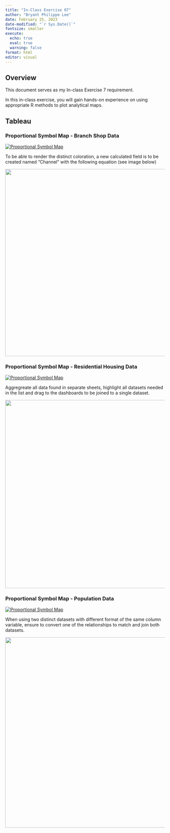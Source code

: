 ```yaml
---
title: "In-Class Exercise 07"
author: "Bryant Philippe Lee"
date: February 25, 2023
date-modified: "`r Sys.Date()`"
fontsize: smaller
execute: 
  echo: true
  eval: true
  warning: false
format: html
editor: visual
---
```


## Overview

This document serves as my In-class Exercise 7 requirement.

In this in-class exercise, you will gain hands-on experience on using appropriate R methods to plot analytical maps.

## Tableau

### Proportional Symbol Map - Branch Shop Data

```{=html}
<div class='tableauPlaceholder' id='viz1677308606710' style='position: relative'><noscript><a href='#'><img alt='Proportional Symbol Map ' src='https:&#47;&#47;public.tableau.com&#47;static&#47;images&#47;Ge&#47;GeospacialSymbolMaps&#47;PropSymbolMap&#47;1_rss.png' style='border: none' /></a></noscript><object class='tableauViz'  style='display:none;'><param name='host_url' value='https%3A%2F%2Fpublic.tableau.com%2F' /> <param name='embed_code_version' value='3' /> <param name='site_root' value='' /><param name='name' value='GeospacialSymbolMaps&#47;PropSymbolMap' /><param name='tabs' value='no' /><param name='toolbar' value='yes' /><param name='static_image' value='https:&#47;&#47;public.tableau.com&#47;static&#47;images&#47;Ge&#47;GeospacialSymbolMaps&#47;PropSymbolMap&#47;1.png' /> <param name='animate_transition' value='yes' /><param name='display_static_image' value='yes' /><param name='display_spinner' value='yes' /><param name='display_overlay' value='yes' /><param name='display_count' value='yes' /><param name='language' value='en-US' /><param name='filter' value='publish=yes' /></object></div>                <script type='text/javascript'>                    var divElement = document.getElementById('viz1677308606710');                    var vizElement = divElement.getElementsByTagName('object')[0];                    vizElement.style.width='100%';vizElement.style.height=(divElement.offsetWidth*0.75)+'px';                    var scriptElement = document.createElement('script');                    scriptElement.src = 'https://public.tableau.com/javascripts/api/viz_v1.js';                    vizElement.parentNode.insertBefore(scriptElement, vizElement);                </script>
```
To be able to render the distinct coloration, a new calculated field is to be created named "Channel" with the following equation (see image below)

![](images/image-1218783160.png){fig-align="center" width="590"}

### Proportional Symbol Map - Residential Housing Data

```{=html}
<div class='tableauPlaceholder' id='viz1677309285483' style='position: relative'><noscript><a href='#'><img alt='Proportional Symbol Map ' src='https:&#47;&#47;public.tableau.com&#47;static&#47;images&#47;Ge&#47;GeospacialSymbolMaps-ResidentialPropertyType&#47;ProportionalSymbolMap&#47;1_rss.png' style='border: none' /></a></noscript><object class='tableauViz'  style='display:none;'><param name='host_url' value='https%3A%2F%2Fpublic.tableau.com%2F' /> <param name='embed_code_version' value='3' /> <param name='site_root' value='' /><param name='name' value='GeospacialSymbolMaps-ResidentialPropertyType&#47;ProportionalSymbolMap' /><param name='tabs' value='no' /><param name='toolbar' value='yes' /><param name='static_image' value='https:&#47;&#47;public.tableau.com&#47;static&#47;images&#47;Ge&#47;GeospacialSymbolMaps-ResidentialPropertyType&#47;ProportionalSymbolMap&#47;1.png' /> <param name='animate_transition' value='yes' /><param name='display_static_image' value='yes' /><param name='display_spinner' value='yes' /><param name='display_overlay' value='yes' /><param name='display_count' value='yes' /><param name='language' value='en-US' /><param name='filter' value='publish=yes' /></object></div>                <script type='text/javascript'>                    var divElement = document.getElementById('viz1677309285483');                    var vizElement = divElement.getElementsByTagName('object')[0];                    vizElement.style.width='100%';vizElement.style.height=(divElement.offsetWidth*0.75)+'px';                    var scriptElement = document.createElement('script');                    scriptElement.src = 'https://public.tableau.com/javascripts/api/viz_v1.js';                    vizElement.parentNode.insertBefore(scriptElement, vizElement);                </script>
```
Aggregreate all data found in separate sheets, highlight all datasets needed in the list and drag to the dashboards to be joined to a single dataset.

![](images/image-1389820563.png){fig-align="center" width="593"}

### Proportional Symbol Map - Population Data

```{=html}
<div class='tableauPlaceholder' id='viz1677309458461' style='position: relative'><noscript><a href='#'><img alt='Proportional Symbol Map ' src='https:&#47;&#47;public.tableau.com&#47;static&#47;images&#47;Ge&#47;GeospacialSymbolMapsPopulation&#47;ProportionalSymbolMap&#47;1_rss.png' style='border: none' /></a></noscript><object class='tableauViz'  style='display:none;'><param name='host_url' value='https%3A%2F%2Fpublic.tableau.com%2F' /> <param name='embed_code_version' value='3' /> <param name='site_root' value='' /><param name='name' value='GeospacialSymbolMapsPopulation&#47;ProportionalSymbolMap' /><param name='tabs' value='no' /><param name='toolbar' value='yes' /><param name='static_image' value='https:&#47;&#47;public.tableau.com&#47;static&#47;images&#47;Ge&#47;GeospacialSymbolMapsPopulation&#47;ProportionalSymbolMap&#47;1.png' /> <param name='animate_transition' value='yes' /><param name='display_static_image' value='yes' /><param name='display_spinner' value='yes' /><param name='display_overlay' value='yes' /><param name='display_count' value='yes' /><param name='language' value='en-US' /><param name='filter' value='publish=yes' /></object></div>                <script type='text/javascript'>                    var divElement = document.getElementById('viz1677309458461');                    var vizElement = divElement.getElementsByTagName('object')[0];                    vizElement.style.width='100%';vizElement.style.height=(divElement.offsetWidth*0.75)+'px';                    var scriptElement = document.createElement('script');                    scriptElement.src = 'https://public.tableau.com/javascripts/api/viz_v1.js';                    vizElement.parentNode.insertBefore(scriptElement, vizElement);                </script>
```
When using two distinct datasets with different format of the same column variable, ensure to convert one of the relationships to match and join both datasets.

![](images/image-163357223.png){fig-align="center" width="600"}
